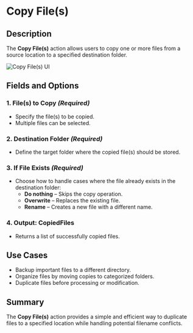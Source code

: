 # Copy File(s)  

## Description  

The **Copy File(s)** action allows users to copy one or more files from a source location to a specified destination folder.  

![Copy File(s) UI](../../../assets/file/copy-files.png)  

## Fields and Options  

### 1. **File(s) to Copy** *(Required)* 

- Specify the file(s) to be copied.  
- Multiple files can be selected.  

### 2. **Destination Folder** *(Required)*   

- Define the target folder where the copied file(s) should be stored.  

### 3. **If File Exists** *(Required)*   

- Choose how to handle cases where the file already exists in the destination folder:  
  - **Do nothing** – Skips the copy operation.  
  - **Overwrite** – Replaces the existing file.  
  - **Rename** – Creates a new file with a different name.  

### 4. **Output: CopiedFiles**  

- Returns a list of successfully copied files.  

## Use Cases  

- Backup important files to a different directory.  
- Organize files by moving copies to categorized folders.  
- Duplicate files before processing or modification.  

## Summary  

The **Copy File(s)** action provides a simple and efficient way to duplicate files to a specified location while handling potential filename conflicts.  